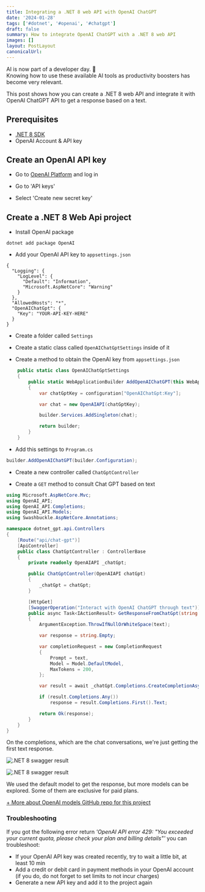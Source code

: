 ```yaml
---
title: Integrating a .NET 8 web API with OpenAI ChatGPT
date: '2024-01-28'
tags: ['#dotnet', '#openai', '#chatgpt']
draft: false
summary: How to integrate OpenAI ChatGPT with a .NET 8 web API
images: []
layout: PostLayout
canonicalUrl:
---
```


AI is now part of a developer day. 🤖 <br />
Knowing how to use these available AI tools as productivity boosters has become very relevant.

This post shows how you can create a .NET 8 web API and integrate it with OpenAI ChatGPT API to get a response based on a text.

## Prerequisites

- [.NET 8 SDK](https://dotnet.microsoft.com/en-us/download/dotnet/8.0)
- OpenAI Account & API key

## Create an OpenAI API key

- Go to [OpenAI Platform](https://platform.openai.com/) and log in

- Go to 'API keys'

- Select 'Create new secret key'

## Create a .NET 8 Web Api project

- Install OpenAI package

```
dotnet add package OpenAI
```

- Add your OpenAI API key to `appsettings.json`

```
{
  "Logging": {
    "LogLevel": {
      "Default": "Information",
      "Microsoft.AspNetCore": "Warning"
    }
  },
  "AllowedHosts": "*",
  "OpenAIChatGpt": {
    "Key": "YOUR-API-KEY-HERE"
  }
}
```

- Create a folder called `Settings`

- Create a static class called `OpenAIChatGptSettings` inside of it

- Create a method to obtain the OpenAI key from `appsettings.json`

```cs
    public static class OpenAIChatGptSettings
    {
        public static WebApplicationBuilder AddOpenAIChatGPT(this WebApplicationBuilder builder, IConfiguration configuration)
        {
            var chatGptKey = configuration["OpenAIChatGpt:Key"];

            var chat = new OpenAIAPI(chatGptKey);

            builder.Services.AddSingleton(chat);

            return builder;
        }
    }
```

- Add this settings to `Program.cs`

```cs
builder.AddOpenAIChatGPT(builder.Configuration);
```

- Create a new controller called `ChatGptController`

- Create a `GET` method to consult Chat GPT based on text

```cs
using Microsoft.AspNetCore.Mvc;
using OpenAI_API;
using OpenAI_API.Completions;
using OpenAI_API.Models;
using Swashbuckle.AspNetCore.Annotations;

namespace dotnet_gpt.api.Controllers
{
    [Route("api/chat-gpt")]
    [ApiController]
    public class ChatGptController : ControllerBase
    {
        private readonly OpenAIAPI _chatGpt;

        public ChatGptController(OpenAIAPI chatGpt)
        {
            _chatGpt = chatGpt;
        }

        [HttpGet]
        [SwaggerOperation("Interact with OpenAI ChatGPT through text")]
        public async Task<IActionResult> GetResponseFromChatGpt(string text)
        {
            ArgumentException.ThrowIfNullOrWhiteSpace(text);

            var response = string.Empty;

            var completionRequest = new CompletionRequest
            {
                Prompt = text,
                Model = Model.DefaultModel,
                MaxTokens = 200,
            };

            var result = await _chatGpt.Completions.CreateCompletionAsync(completionRequest);

            if (result.Completions.Any())
                response = result.Completions.First().Text;

            return Ok(response);
        }
    }
}
```

On the completions, which are the chat conversations, we're just getting the first text response.

![.NET 8 swagger result](/static/images/posts/dotnet-chatgpt-integration/dotnet-chatgpt-integration-1.png)

![.NET 8 swagger result](/static/images/posts/dotnet-chatgpt-integration/dotnet-chatgpt-integration-2.png)<br />

We used the default model to get the response, but more models can be explored. Some of them are exclusive for paid plans.<br />

<a href="https://platform.openai.com/docs/models/overview" target="_blank">
  + More about OpenAI models
</a>

<a href="https://github.com/lucasdsalves/dotnet-gpt" target="_blank">
  GitHub repo for this project
</a>

### Troubleshooting

If you got the following error return _'OpenAI API error 429: "You exceeded your current quota, please check your plan and billing details"'_ you can troubleshoot:

- If your OpenAI API key was created recently, try to wait a little bit, at least 10 min
- Add a credit or debit card in payment methods in your OpenAI account (if you do, do not forget to set limits to not incur charges)
- Generate a new API key and add it to the project again
